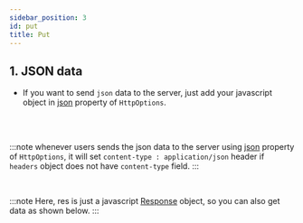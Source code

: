 ```yaml
---
sidebar_position: 3
id: put
title: Put
---
```



## 1. JSON data

- If you want to send `json` data to the server, just add your javascript object in [json](../Types/HttpOptions#json) property of `HttpOptions`.

<Json />
<br />
<br />

:::note
whenever users sends the json data to the server using [json](../Types/HttpOptions#json) property of `HttpOptions`, it will set `content-type : application/json` header if `headers` object does not have `content-type` field.
:::

<br />

:::note
Here, res is just a javascript [Response](https://developer.mozilla.org/en-US/docs/Web/API/Response) object, so you can also get data as shown below.
:::

<JsonResponse />
